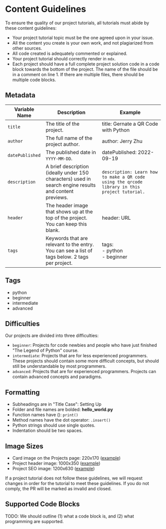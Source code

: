 # Content Guidelines

To ensure the quality of our project tutorials, all tutorials must abide by these content guidelines: 

- Your project tutorial topic must be the one agreed upon in your issue.
- All the content you create is your own work, and not plagiarized from other sources.
- All code created is adequately commented or explained.
- Your project tutorial should correctly render in `mdx`.
- Each project should have a full complete project solution code in a code block towards the bottom of the project. The name of the file should be in a comment on line 1. If there are multiple files, there should be multiple code blocks. 

## Metadata

| Variable Name    | Description    | Example |
| ---------------- | ---------------------------------------------- | ------------------------------------ |
| `title`          | The title of the project.   | title: Gernate a QR Code with Python |
| `author`         | The full name of the project author.  | author: Jerry Zhu |
| `datePublished`  | The published date in `YYYY-MM-DD`.  | datePublished: 2022-09-19 |
| `description`    | A brief description (ideally under 150 characters) used in search engine results and content previews.  | `description: Learn how to make a QR code using the qrcode library in this project tutorial.`                                                            |
| `header` | The header image that shows up at the top of the project. You can keep this blank. | header: URL |
| `tags`           | Keywords that are relevant to the entry. You can see a list of tags below. 2 tags per project. | tags:<br /> - python<br /> - beginner<br />|

## Tags

- python
- beginner
- intermediate
- advanced

## Difficulties

Our projects are divided into three difficulties:

- `beginner`: Projects for code newbies and people who have just finished "The Legend of Python" course.
- `intermediate`: Projects that are for less experienced programmers. These projects should contain some more difficult concepts, but should still be understandable by most programmers. 
- `advanced`: Projects that are for experienced programmers. Projects can contain advanced concepts and paradigms.

## Formatting

- Subheadings are in "Title Case": Setting Up
- Folder and file names are bolded: **hello_world.py**
- Function names have (): `print()`
- Method names have the dot operator: `.insert()`
- Python strings should use single quotes.
- Indentation should be two spaces.

## Image Sizes

- Card image on the Projects page: 220x170 ([example](https://www.codedex.io/images/projects/card_images/generate-a-blog-with-openai.png))
- Project header image: 1000x350 ([example](https://raw.githubusercontent.com/codedex-io/projects/main/projects/generate-a-blog-with-openai/header.png))
- Project SEO image: 1200x630 ([example](https://raw.githubusercontent.com/codedex-io/projects/main/projects/generate-a-blog-with-openai/seo.png))

If a project tutorial does not follow these guidelines, we will request changes in order for the tutorial to meet these guidelines. If you do not comply, the PR will be marked as invalid and closed.

## Supported Code Blocks

TODO: We should outline (1) what a code block is, and (2) what programming are supported.
